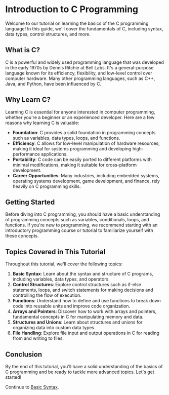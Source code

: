 # Introduction to C Programming

Welcome to our tutorial on learning the basics of the C programming language! In this guide, we'll cover the fundamentals of C, including syntax, data types, control structures, and more.

## What is C?

C is a powerful and widely used programming language that was developed in the early 1970s by Dennis Ritchie at Bell Labs. It's a general-purpose language known for its efficiency, flexibility, and low-level control over computer hardware. Many other programming languages, such as C++, Java, and Python, have been influenced by C.

## Why Learn C?

Learning C is essential for anyone interested in computer programming, whether you're a beginner or an experienced developer. Here are a few reasons why learning C is valuable:

- **Foundation**: C provides a solid foundation in programming concepts such as variables, data types, loops, and functions.
- **Efficiency**: C allows for low-level manipulation of hardware resources, making it ideal for systems programming and developing high-performance applications.
- **Portability**: C code can be easily ported to different platforms with minimal modifications, making it suitable for cross-platform development.
- **Career Opportunities**: Many industries, including embedded systems, operating systems development, game development, and finance, rely heavily on C programming skills.

## Getting Started

Before diving into C programming, you should have a basic understanding of programming concepts such as variables, conditionals, loops, and functions. If you're new to programming, we recommend starting with an introductory programming course or tutorial to familiarize yourself with these concepts.

## Topics Covered in This Tutorial

Throughout this tutorial, we'll cover the following topics:

1. **Basic Syntax**: Learn about the syntax and structure of C programs, including variables, data types, and operators.
2. **Control Structures**: Explore control structures such as if-else statements, loops, and switch statements for making decisions and controlling the flow of execution.
3. **Functions**: Understand how to define and use functions to break down code into reusable units and improve code organization.
4. **Arrays and Pointers**: Discover how to work with arrays and pointers, fundamental concepts in C for manipulating memory and data.
5. **Structures and Unions**: Learn about structures and unions for organizing data into custom data types.
6. **File Handling**: Explore file input and output operations in C for reading from and writing to files.

## Conclusion

By the end of this tutorial, you'll have a solid understanding of the basics of C programming and be ready to tackle more advanced topics. Let's get started!

Continue to [Basic Syntax](#basic-syntax).
